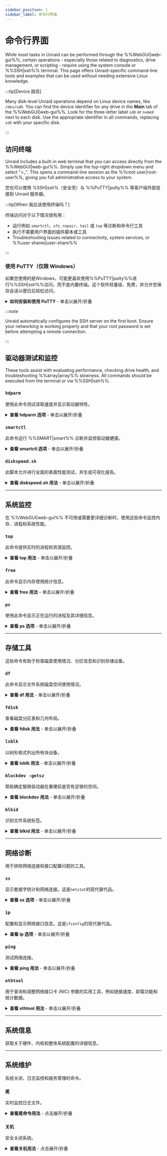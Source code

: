 ```yaml
---
sidebar_position: 1
sidebar_label: 命令行界面
---
```



# 命令行界面

While most tasks in Unraid can be performed through the %%WebGUI|web-gui%%, certain operations - especially those related to diagnostics, drive management, or scripting - require using the system console or %%SSH|ssh%% terminal. This page offers Unraid-specific command-line tools and examples that can be used without needing extensive Linux knowledge.

:::tip[Device 路径]

Many disk-level Unraid operations depend on Linux device names, like `/dev/sdX`. You can find the device identifier for any drive in the **Main** tab of the %%WebGUI|web-gui%%. Look for the three-letter label `sdX` or `nvmeX` next to each disk. Use the appropriate identifier in all commands, replacing `sdX` with your specific disk.

:::

## 访问终端

Unraid includes a built-in web terminal that you can access directly from the %%WebGUI|web-gui%%. Simply use the top-right dropdown menu and select ">_". This opens a command-line session as the %%root user|root-user%%, giving you full administrative access to your system.

您也可以使用 %SSH|ssh%（安全壳）与 %%PuTTY|putty%% 等客户端外部连接到 Unraid 服务器。

:::tip[When 我应该使用终端吗？]

终端访问对于以下情况很有用：

- 运行例如 `smartctl`、`xfs_repair`、`tail` 或 `top` 等诊断和命令行工具
- 执行不需要用户界面的插件脚本或工具
- Troubleshooting issues related to connectivity, system services, or %%user shares|user-share%%

:::

### 使用 PuTTY（仅限 Windows）

如果您使用的是Windows，可能更喜欢使用%%PuTTY|putty%%进行%%SSH|ssh%%访问，而不是内置终端。这个软件轻量级、免费，并允许您保存会话以便日后轻松访问。

<details>
  <summary><strong>如何安装和使用 PuTTY</strong> - 单击以展开/折叠</summary>

  1. 从[官方网站](https://www.putty.software/)下载 %%PuTTY|putty%% 。
  2. 启动 %%PuTTY|putty%% 应用程序。
  3. 输入您的 Unraid 服务器的 IP 地址或主机名（如 `tower.local`）。
  4. 将连接类型设置为 `%%SSH|ssh%%`。
  5. （可选）保存会话名称以供将来使用。
  6. 点击 **打开** 开始会话。
  7. 遇到提示时，以 `root` 登录，然后输入您的密码。

  Once you've logged in, you're in the Unraid shell environment. Type `exit` when you're finished to close the session.
</details>

:::note

Unraid automatically configures the SSH server on the first boot. Ensure your networking is working properly and that your root password is set before attempting a remote connection.

:::

## 驱动器测试和监控

These tools assist with evaluating performance, checking drive health, and troubleshooting %%array|array%% slowness. All commands should be executed from the terminal or via %%SSH|ssh%%.

### `hdparm`

使用此命令测试读取速度并显示驱动器特性。

<details>
  <summary><strong>查看 hdparm 选项</strong> - 单击以展开/折叠</summary>

  **测试驱动器读取速度：**

  ```bash
  hdparm -tT /dev/sdX
  ```

  The `-t` flag tests buffered disk reads, while `-T` tests cache reads. This primarily measures sequential read performance and helps identify unusually slow drives.

  **运行多个测试以提高准确性：**

  ```bash
  for ((i=0;i<5;i++)); do hdparm -tT /dev/sdX; done
  ```

  **查看驱动器信息：**

  ```bash
  hdparm -I /dev/sdX
  ```

  这将显示型号、固件、缓存大小和支持的功能，帮助验证磁盘类型和控制器行为。
</details>

### `smartctl`

此命令运行 %%SMART|smart%% 诊断并监控驱动器健康。

<details>
  <summary><strong>查看 smartctl 选项</strong> - 单击以展开/折叠</summary>

  **基本 %%SMART|smart%% 报告：**

  ```bash
  smartctl -a /dev/sdX
  ```

  如果此命令返回错误，请尝试指定设备类型：`smartctl -a -d ata /dev/sdX`（对于 NVMe 驱动器使用 `-d nvme`）。

  **启动 %%SMART|smart%% 自检：**

  短测试（需数分钟）

  ```bash
  smartctl -t short /dev/sdX
  ```

  扩展测试（可能需数小时）

  ```bash
  smartctl -t long /dev/sdX
  ```

  **将 %%SMART 报告|smart-report%% 保存到文件：**

  ```bash
  smartctl -a /dev/sdX > /boot/smart_report.txt
  ```

  这会将报告保存到您的 Unraid 闪存驱动器，以便稍后查看或在 [论坛](https://forums.unraid.net/) 上共享。
</details>

### `diskspeed.sh`

此脚本允许进行全面的表面性能测试，并生成可视化报告。

<details>
  <summary><strong>查看 diskspeed.sh 用法</strong> - 单击以展开/折叠</summary>

  This used to be a script you would download from the Unraid forums. DiskSpeed is available now in a more refined package:

  在 [社区应用程序](../../using-unraid-to/run-docker-containers/community-applications.mdx) （***应用程序选项卡***）中搜索 "DiskSpeed" 来安装 DiskSpeed，或者访问 [GitHub 仓库](https://github.com/jbartlett777/DiskSpeed) 以获取手动安装说明。
</details>

---

## 系统监控

在 %%WebGUI|web-gui%% 不可用或需要更详细诊断时，使用这些命令监控内存、进程和系统性能。

### `top`

此命令提供实时的进程和资源监控。

<details>
  <summary><strong>查看 top 用法</strong> - 单击以展开/折叠</summary>

  ```bash
  top
  ```

  - 实时显示每个进程的 CPU 和内存使用情况。
  - 按 `q` 退出。
  - 使用方向键滚动，按 `k` 终止进程。

  :::tip
  Consider using `htop` for a more user-friendly interface with enhanced controls.
  :::
</details>

### `free`

此命令显示内存使用统计信息。

<details>
  <summary><strong>查看 free 用法</strong> - 单击以展开/折叠</summary>

  ```bash
  free -h
  ```

  This displays RAM usage in a human-readable format. The `-h` flag means sizes will show in KB, MB, or GB instead of bytes.

  :::tip[Understand the output]
  A low "available" memory reading doesn’t necessarily indicate a problem—Linux aggressively caches data for performance.
  :::
</details>

### `ps`

使用此命令显示正在运行的进程及其详细信息。

<details>
  <summary><strong>查看 ps 选项</strong> - 单击以展开/折叠</summary>

  **列出所有进程的详细信息：**

  ```bash
  ps aux
  ```

  **按内存使用排序：**

  ```bash
  ps aux --sort=-%mem | head -20
  ```

  **按 CPU 使用排序：**

  ```bash
  ps aux --sort=-%cpu | head -20
  ```
</details>

---

## 存储工具

这些命令有助于检查磁盘使用情况、分区信息和识别存储设备。

### `df`

此命令显示文件系统磁盘空间使用情况。

<details>
  <summary><strong>查看 df 用法</strong> - 单击以展开/折叠</summary>

  ```bash
  df -h
  ```

  This command displays the used and available space on all mounted file systems. It’s convenient for checking `/var/log` (which utilizes RAM-based logging) in Unraid. For more information on [system logging](../../troubleshooting/diagnostics/capture-diagnostics-and-logs.mdx).
</details>

### `fdisk`

查看磁盘分区表和几何布局。

<details>
  <summary><strong>查看 fdisk 用法</strong> - 单击以展开/折叠</summary>

  ```bash
  fdisk -l /dev/sdX
  ```

  This command displays the partition layout, sizes, and disk geometry. It helps troubleshoot mismatched disk sizes, especially when [replacing disks](../../using-unraid-to/manage-storage/array-configuration.mdx#replacing-disks).
</details>

### `lsblk`

以树形格式列出所有块设备。

<details>
  <summary><strong>查看 lsblk 用法</strong> - 单击以展开/折叠</summary>

  ```bash
  lsblk
  ```

  This command displays all storage devices, along with their mount points, in a straightforward tree structure. It’s great for getting an overview of your storage layout.
</details>

### `blockdev -getsz`

帮助确定替换驱动器在重建前是否有足够的空间。

<details>
  <summary><strong>查看 blockdev 用法</strong> - 单击以展开/折叠</summary>

  **语法：**

  ```
  blockdev --getsz /dev/sdX
  ```

  返回设备上 512 byte 扇区的原始数量 - 方便在重建前确认替换驱动器的大小。
</details>

### `blkid`

识别文件系统标签。

<details>
  <summary><strong>查看 blkid 用法</strong> - 单击以展开/折叠</summary>

  **语法：**

  ```
  blkid /dev/sdX1
  ```

  Outputs the filesystem type and label. Use this instead of the deprecated `vol_id` command when verifying that the Unraid flash is labeled `UNRAID`.
</details>

---

## 网络诊断

用于排除网络连接和接口配置问题的工具。

### `ss`

显示套接字统计和网络连接。这是`netstat`的现代替代品。

<details>
  <summary><strong>查看 ss 选项</strong> - 单击以展开/折叠</summary>

  **显示所有监听端口：**

  ```bash
  ss -tuln
  ```

  - `-t`：TCP 套接字
  - `-u`：UDP 套接字
  - `-l`：仅显示监听套接字
  - `-n`：显示端口号而不是服务名称

  **显示已建立的连接：**

  ```bash
  ss -tup
  ```

  此命令显示活动连接及其过程信息。
</details>

### `ip`

配置和显示网络接口信息。这是`ifconfig`的现代替代品。

<details>
  <summary><strong>查看 ip 选项</strong> - 单击以展开/折叠</summary>

  **显示所有网络接口：**

  ```bash
  ip addr show
  ```

  **以颜色显示网络接口：**

  ```bash
  ip -c addr show
  ```

  **显示路由表：**

  ```bash
  ip route show
  ```
</details>

### `ping`

测试网络连接。

<details>
  <summary><strong>查看 ping 用法</strong> - 单击以展开/折叠</summary>

  **通过发送有限数量的包来测试连接：**

  ```bash
  ping -c 4 google.com
  ```

  此命令向目标发送四个数据包后停止，适合进行基础的连接测试而不会产生连续输出。
</details>

### `ethtool`

用于查询和调整网络接口卡 (NIC) 参数的实用工具，例如链接速度、卸载功能和统计数据。

<details>
  <summary><strong>查看 ethtool 用法</strong> - 单击以展开/折叠</summary>

  **基本驱动程序和固件信息：**

  使用此命令获取网络接口驱动程序和固件信息：

  ```
  ethtool -i eth0
  ```

  **显示当前链接速度和设置：**

  要检查接口的当前链接速度和设置，请运行：

  ```
  ethtool eth0
  ```

  **显示扩展接口统计：**

  对于界面的扩展统计，请使用以下命令：

  ```
  ethtool -S eth0
  ```

  这些命令可以帮助您确认千兆、2.5 GbE 或 10 GbE 连接的协商速度，诊断与电缆相关的问题，或识别可能由于卸载不匹配而产生的丢包。
</details>

---

## 系统信息

获取关于硬件、内核和整体系统配置的详细信息。

<Tabs>
  <TabItem value="cpu" label="CPU 信息">
    <CliCpuInfo />
  </TabItem>

  <TabItem value="内存" label="内存信息">
    <CliMemoryInfo />
  </TabItem>

  <TabItem value="您现在可以将unRAID阵列槽位数设置为“无”。" label="存储信息">
    <CliStorageInfo />
  </TabItem>
</Tabs>

---

## 系统维护

系统关闭、日志监控和服务管理的命令。

### `尾`

实时监控日志文件。

<details>
  <summary><strong>查看尾命令用法</strong> - 点击展开/折叠</summary>

  ```bash
  tail -f /var/log/syslog
  ```

  This command shows live updates from the system log. To exit, use `Ctrl+C`.

  **显示特定行数：**

  ```bash
  tail -n 50 /var/log/syslog
  ```
</details>

### `关机`

安全关闭系统。

<details>
  <summary><strong>查看关机用法</strong> - 点击展开/折叠</summary>

  ```bash
  powerdown
  ```

  This command utilizes Unraid's built-in shutdown process to stop the %%array|array%% and power down the system safely. It's preferred over manual shutdown methods.
</details>
